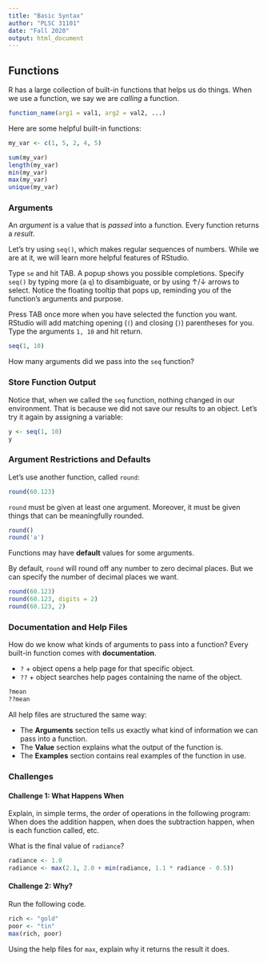 ```yaml
---
title: "Basic Syntax"
author: "PLSC 31101"
date: "Fall 2020"
output: html_document
---
```


## Functions

R has a large collection of built-in functions that helps us do things. When we use a function, we say we are _calling_ a function.

```r
function_name(arg1 = val1, arg2 = val2, ...)
```

Here are some helpful built-in functions:

```r
my_var <- c(1, 5, 2, 4, 5)

sum(my_var)
length(my_var)
min(my_var)
max(my_var)
unique(my_var)
```

### Arguments

An *argument* is a value that is *passed* into a function. Every function returns a *result*.

Let’s try using `seq()`, which makes regular sequences of numbers. While we are at it, we will learn more helpful features of RStudio. 

Type `se` and hit TAB. A popup shows you possible completions. Specify `seq()` by typing more (a `q`) to disambiguate, or by using ↑/↓ arrows to select. Notice the floating tooltip that pops up, reminding you of the function’s arguments and purpose. 

Press TAB once more when you have selected the function you want. RStudio will add matching opening (`(`) and closing (`)`) parentheses for you. Type the arguments `1, 10` and hit return.

```r
seq(1, 10)
```

How many arguments did we pass into the `seq` function?

### Store Function Output

Notice that, when we called the `seq` function, nothing changed in our environment. That is because we did not save our results to an object. Let's try it again by assigning a variable:

```r
y <- seq(1, 10)
y
```

### Argument Restrictions and Defaults

Let's use another function, called `round`:

```r
round(60.123)
```

`round` must be given at least one argument. Moreover, it must be given things that can be meaningfully rounded.

```r
round()
round('a')
```

Functions may have __default__ values for some arguments.

By default, `round` will round off any number to zero decimal places. But we can specify the number of decimal places we want.

```r
round(60.123)
round(60.123, digits = 2)
round(60.123, 2)
```

### Documentation and Help Files

How do we know what kinds of arguments to pass into a function? Every built-in function comes with __documentation__.

* `?` + object opens a help page for that specific object.
* `??` + object searches help pages containing the name of the object.

```r
?mean
??mean
```

All help files are structured the same way:

* The __Arguments__ section tells us exactly what kind of information we can pass into a function.
* The __Value__ section explains what the output of the function is.
* The __Examples__ section contains real examples of the function in use.

### Challenges

#### Challenge 1: What Happens When {-}

Explain, in simple terms, the order of operations in the following program: When does the addition happen, when does the subtraction happen, when is each function called, etc.

What is the final value of `radiance`?

```r
radiance <- 1.0
radiance <- max(2.1, 2.0 + min(radiance, 1.1 * radiance - 0.5))
```

#### Challenge 2: Why? {-}

Run the following code.

```r
rich <- "gold"
poor <- "tin"
max(rich, poor)
```

Using the help files for `max`, explain why it returns the result it does.
